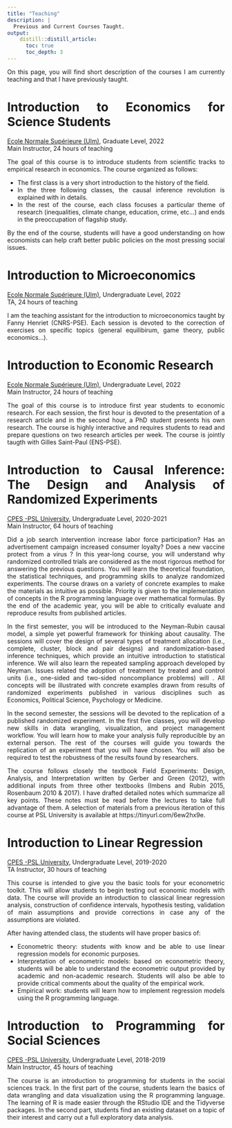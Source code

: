 ```yaml
---
title: "Teaching"
description: |
  Previous and Current Courses Taught.
output: 
    distill::distill_article:
      toc: true
      toc_depth: 3
---
```


<style>
body {
text-align: justify}
</style>

On this page, you will find short description of the courses I am currently teaching and that I have previously taught.

# Introduction to Economics for Science Students

[Ecole Normale Supérieure (Ulm)](https://cpes.psl.eu/), Graduate Level, 2022 <br> Main Instructor, 24 hours of teaching

The goal of this course is to introduce students from scientific tracks to empirical research in economics. The course organized as follows:

* The first class is a very short introduction to the history of the field.
* In the three following classes, the causal inference revolution is explained with in details. 
* In the rest of the course, each class focuses a particular theme of research (inequalities, climate change, education, crime, etc...) and ends in the preoccupation of flagship study.

By the end of the course, students will have a good understanding on how economists can help craft better public policies on the most pressing social issues. 


# Introduction to Microeconomics

[Ecole Normale Supérieure (Ulm)](https://cpes.psl.eu/), Undergraduate Level, 2022 <br> TA, 24 hours of teaching

I am the teaching assistant for the introduction to microeconomics taught by Fanny Henriet (CNRS-PSE). Each session is devoted to the correction of exercises on specific topics (general equilibirum, game theory, public economics...).

# Introduction to Economic Research

[Ecole Normale Supérieure (Ulm)](https://cpes.psl.eu/), Undergraduate Level, 2022 <br> Main Instructor, 24 hours of teaching

The goal of this course is to introduce first year students to economic research. For each session, the first hour is devoted to the presentation of a research article and in the second hour, a PhD student presents his own research. The course is highly interactive and requires students to read and prepare questions on two research articles per week. The course is jointly taugth with Gilles Saint-Paul (ENS-PSE).


# Introduction to Causal Inference: The Design and Analysis of Randomized Experiments

[CPES -PSL University](https://cpes.psl.eu/), Undergraduate Level, 2020-2021 <br> Main Instructor, 64 hours of teaching

Did a job search intervention increase labor force participation? Has an advertisement
campaign increased consumer loyalty? Does a new vaccine protect from a
virus ? In this year-long course, you will understand why randomized controlled
trials are considered as the most rigorous method for answering the previous questions.
You will learn the theoretical foundation, the statistical techniques, and programming
skills to analyze randomized experiments. The course draws on a variety
of concrete examples to make the materials as intuitive as possible. Priority is given
to the implementation of concepts in the R programming language over mathematical
formulas. By the end of the academic year, you will be able to critically evaluate
and reproduce results from published articles.

In the first semester, you will be introduced to the Neyman-Rubin causal model, a
simple yet powerful framework for thinking about causality. The sessions will cover
the design of several types of treatment allocation (i.e., complete, cluster, block and
pair designs) and randomization-based inference techniques, which provide an intuitive
introduction to statistical inference. We will also learn the repeated sampling
approach developed by Neyman. Issues related the adoption of treatment by
treated and control units (i.e., one-sided and two-sided noncompliance problems)
will . All concepts will be illustrated with concrete examples drawn from results of
randomized experiments published in various disciplines such as Economics, Political
Science, Psychology or Medicine.

In the second semester, the sessions will be devoted to the replication of a published
randomized experiment. In the first five classes, you will develop new skills
in data wrangling, visualization, and project management workflow. You will learn
how to make your analysis fully reproducible by an external person. The rest of
the courses will guide you towards the replication of an experiment that you will have chosen. You will also be required to test the robustness of the results found by researchers.

The course follows closely the textbook Field Experiments: Design, Analysis, and Interpretation
written by Gerber and Green (2012), with additional inputs from three
other textbooks (Imbens and Rubin 2015, Rosenbaum 2010 & 2017). I have drafted
detailed notes which summarize all key points. These notes must be read before the
lectures to take full advantage of them. A selection of materials from a previous iteration
of this course at PSL University is available at https://tinyurl.com/6ew2hx9e.


# Introduction to Linear Regression 

[CPES -PSL University](https://cpes.psl.eu/), Undergraduate Level, 2019-2020 <br> TA Instructor, 30 hours of teaching

This course is intended to give you the basic tools for your econometric toolkit. This will allow
students to begin testing out economic models with data. The course will provide an introduction
to classical linear regression analysis, construction of confidence intervals, hypothesis testing,
validation of main assumptions and provide corrections in case any of the assumptions are
violated.

After having attended class, the students will have proper basics of:

- Econometric theory: students with know and be able to use linear regression models for
economic purposes.
- Interpretation of econometric models: based on econometric theory, students will be able
to understand the econometric output provided by academic and non-academic research.
Students will also be able to provide critical comments about the quality of the empirical
work.
- Empirical work: students will learn how to implement regression models using the R programming language.

# Introduction to Programming for Social Sciences 

[CPES -PSL University](https://cpes.psl.eu/), Undergraduate Level, 2018-2019 <br> Main Instructor, 45 hours of teaching

The course is an introduction to programming for students in the social sciences track. In the first part of the course, students learn the basics of data wrangling and data visualization using the R programming language. The learning of R is made easier through the RStudio IDE and the Tidyverse packages. In the second part, students find an existing dataset on a topic of their interest and carry out a full exploratory data analysis.

